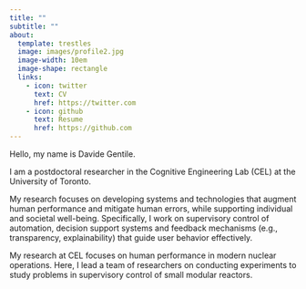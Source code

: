 ```yaml
---
title: ""
subtitle: ""
about:
  template: trestles
  image: images/profile2.jpg
  image-width: 10em
  image-shape: rectangle
  links:
    - icon: twitter
      text: CV
      href: https://twitter.com
    - icon: github
      text: Resume
      href: https://github.com
---
```


Hello, my name is Davide Gentile.

I am a postdoctoral researcher in the Cognitive Engineering Lab (CEL) at the University of Toronto.

My research focuses on developing systems and technologies that augment human performance and mitigate human errors, while supporting individual and societal well-being. Specifically, I work on supervisory control of automation, decision support systems and feedback mechanisms (e.g., transparency, explainability) that guide user behavior effectively.

My research at CEL focuses on human performance in modern nuclear operations. Here, I lead a team of researchers on conducting experiments to study problems in supervisory control of small modular reactors.
